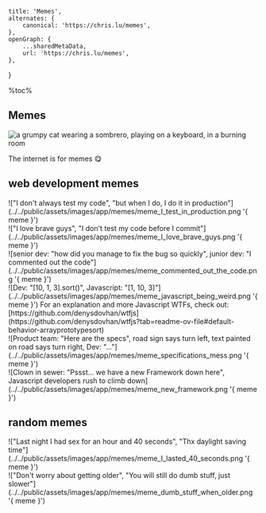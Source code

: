 
    title: 'Memes',
    alternates: {
        canonical: 'https://chris.lu/memes',
    },
    openGraph: {
        ...sharedMetaData,
        url: 'https://chris.lu/memes',
    },
}

%toc%

<article>

# Memes

![a grumpy cat wearing a sombrero, playing on a keyboard, in a burning room](../../public/assets/images/app/memes/banner.png '{ banner }')

The internet is for memes 😋

## web development memes

<div className="grid">
    <div>
        !["I don't always test my code", "but when I do, I do it in production"](../../public/assets/images/app/memes/meme_I_test_in_production.png '{ meme }')
    </div>
    <div>
        !["I love brave guys", "I don't test my code before I commit"](../../public/assets/images/app/memes/meme_I_love_brave_guys.png '{ meme }')
    </div>
    <div>
        ![senior dev: "how did you manage to fix the bug so quickly", junior dev: "I commented out the code"](../../public/assets/images/app/memes/meme_commented_out_the_code.png '{ meme }')
    </div>
    <div>
        ![Dev: "[10, 1, 3].sort()", Javascript: "[1, 10, 3]"](../../public/assets/images/app/memes/meme_javascript_being_weird.png '{ meme }')
        For an explanation and more Javascript WTFs, check out: [https://github.com/denysdovhan/wtfjs](https://github.com/denysdovhan/wtfjs?tab=readme-ov-file#default-behavior-arrayprototypesort)
    </div>
    <div>
        ![Product team: "Here are the specs", road sign says turn left, text painted on road says turn right, Dev: "..."](../../public/assets/images/app/memes/meme_specifications_mess.png '{ meme }')
    </div>
    <div>
        ![Clown in sewer: "Pssst... we have a new Framework down here", Javascript developers rush to climb down](../../public/assets/images/app/memes/meme_new_framework.png '{ meme }')
    </div>
</div>

## random memes

<div className="grid">
    <div>
        !["Last night I had sex for an hour and 40 seconds", "Thx daylight saving time"](../../public/assets/images/app/memes/meme_I_lasted_40_seconds.png '{ meme }')
    </div>
    <div>
        !["Don't worry about getting older", "You will still do dumb stuff, just slower"](../../public/assets/images/app/memes/meme_dumb_stuff_when_older.png '{ meme }')
    </div>
</div>

</article>
